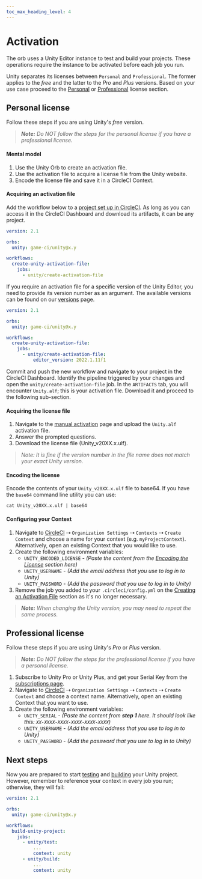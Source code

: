 ```yaml
---
toc_max_heading_level: 4
---
```


# Activation

The orb uses a Unity Editor instance to test and build your projects. These operations require the
instance to be activated before each job you run.

Unity separates its licenses between `Personal` and `Professional`. The former applies to the _free_
and the latter to the _Pro_ and _Plus_ versions. Based on your use case proceed to the
[Personal](#personal-license) or [Professional](#professional-license) license section.

## Personal license

Follow these steps if you are using Unity's _free_ version.

> _**Note:** Do NOT follow the steps for the personal license if you have a professional license._

#### Mental model

1. Use the Unity Orb to create an activation file.
2. Use the activation file to acquire a license file from the Unity website.
3. Encode the license file and save it in a CircleCI Context.

#### Acquiring an activation file

Add the workflow below to a [project set up in CircleCI](https://circleci.com/docs/getting-started).
As long as you can access it in the CircleCI Dashboard and download its artifacts, it can be any
project.

```yaml
version: 2.1

orbs:
  unity: game-ci/unity@x.y

workflows:
  create-unity-activation-file:
    jobs:
      - unity/create-activation-file
```

If you require an activation file for a specific version of the Unity Editor, you need to provide
its version number as an argument. The available versions can be found on our
[versions](/docs/docker/versions) page.

```yaml
version: 2.1

orbs:
  unity: game-ci/unity@x.y

workflows:
  create-unity-activation-file:
    jobs:
      - unity/create-activation-file:
          editor_version: 2022.1.11f1
```

Commit and push the new workflow and navigate to your project in the CircleCI Dashboard. Identify
the pipeline triggered by your changes and open the `unity/create-activation-file` job. In the
`ARTIFACTS` tab, you will encounter `Unity.alf`; this is your activation file. Download it and
proceed to the following sub-section.

#### Acquiring the license file

1. Navigate to the [manual activation](https://license.unity3d.com/manual) page and upload the
   `Unity.alf` activation file.
2. Answer the prompted questions.
3. Download the license file (Unity_v20XX.x.ulf).

> _Note: It is fine if the version number in the file name does not match your exact Unity version._

#### Encoding the license

Encode the contents of your `Unity_v20XX.x.ulf` file to base64. If you have the `base64` command
line utility you can use:

```
cat Unity_v20XX.x.ulf | base64
```

#### Configuring your Context

1. Navigate to [CircleCI](https://app.circleci.com/) ⇢ `Organization Settings` ⇢ `Contexts` ⇢
   `Create Context` and choose a name for your context (e.g. `myProjectContext`). Alternatively,
   open an existing Context that you would like to use.
2. Create the following environment variables:
   - `UNITY_ENCODED_LICENSE` - _(Paste the content from the
     [Encoding the License](#encoding-the-license) section here)_
   - `UNITY_USERNAME` - _(Add the email address that you use to log in to Unity)_
   - `UNITY_PASSWORD` - _(Add the password that you use to log in to Unity)_
3. Remove the job you added to your `.circleci/config.yml` on the
   [Creating an Activation File](#creating-an-activation-file) section as it's no longer necessary.

> _**Note:** When changing the Unity version, you may need to repeat the same process._

## Professional license

Follow these steps if you are using Unity's _Pro_ or _Plus_ version.

> _**Note:** Do NOT follow the steps for the professional license if you have a personal license._

1. Subscribe to Unity Pro or Unity Plus, and get your Serial Key from the
   [subscriptions page](https://id.unity.com/en/subscriptions).
2. Navigate to [CircleCI](https://app.circleci.com/) ⇢ `Organization Settings` ⇢ `Contexts` ⇢
   `Create Context` and choose a context name. Alternatively, open an existing Context that you want
   to use.
3. Create the following environment variables:
   - `UNITY_SERIAL` - _(Paste the content from **step 1** here. It should look like this:
     `XX-XXXX-XXXX-XXXX-XXXX-XXXX`)_
   - `UNITY_USERNAME` - _(Add the email address that you use to log in to Unity)_
   - `UNITY_PASSWORD` - _(Add the password that you use to log in to Unity)_

## Next steps

Now you are prepared to start [testing](/docs/circleci/test) and [building](/docs/circleci/build)
your Unity project. However, remember to reference your context in every job you run; otherwise,
they will fail:

```yaml
version: 2.1

orbs:
  unity: game-ci/unity@x.y

workflows:
  build-unity-project:
    jobs:
      - unity/test:
          ...
          context: unity
      - unity/build:
          ...
          context: unity
```
